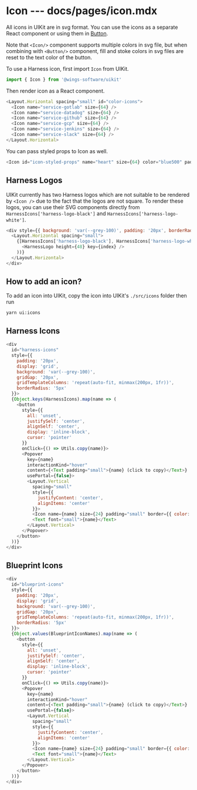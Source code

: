 # Icon --- docs/pages/icon.mdx

All icons in UIKit are in svg format. You can use the icons as a separate React component or using them in [Button](/button).

Note that `<Icon/>` component supports multiple colors in svg file, but when combining with `<Button/>` component, fill and stoke colors in svg files are reset to the text color of the button.

To use a Harness icon, first import `Icon` from UIKit.

```js
import { Icon } from '@wings-software/uikit'
```

Then render icon as a React component.

```js live=true
<Layout.Horizontal spacing="small" id="color-icons">
  <Icon name="service-gotlab" size={64} />
  <Icon name="service-datadog" size={64} />
  <Icon name="service-github" size={64} />
  <Icon name="service-gcp" size={64} />
  <Icon name="service-jenkins" size={64} />
  <Icon name="service-slack" size={64} />
</Layout.Horizontal>
```

You can pass styled props to Icon as well.

```js live=true
<Icon id="icon-styled-props" name="heart" size={64} color="blue500" padding="small" border={{ color: 'blue400' }} />
```

## Harness Logos

UIKit currently has two Harness logos which are not suitable to be rendered by `<Icon />` due to the fact that the logos are not square. To render these logos, you can use their SVG components directly from `HarnessIcons['harness-logo-black']` and `HarnessIcons['harness-logo-white']`.

```js render=true
<div style={{ background: 'var(--grey-100)', padding: '20px', borderRadius: '5px' }}>
  <Layout.Horizontal spacing="small">
    {[HarnessIcons['harness-logo-black'], HarnessIcons['harness-logo-white']].map((HarnessLogo, index) => (
      <HarnessLogo height={48} key={index} />
    ))}
  </Layout.Horizontal>
</div>
```

## How to add an icon?

To add an icon into UIKit, copy the icon into UIKit's `./src/icons` folder then run

```
yarn ui:icons
```

## Harness Icons

```js render=true
<div
  id="harness-icons"
  style={{
    padding: '20px',
    display: 'grid',
    background: 'var(--grey-100)',
    gridGap: '20px',
    gridTemplateColumns: 'repeat(auto-fit, minmax(200px, 1fr))',
    borderRadius: '5px'
  }}>
  {Object.keys(HarnessIcons).map(name => (
    <button
      style={{
        all: 'unset',
        justifySelf: 'center',
        alignSelf: 'center',
        display: 'inline-block',
        cursor: 'pointer'
      }}
      onClick={() => Utils.copy(name)}>
      <Popover
        key={name}
        interactionKind="hover"
        content={<Text padding="small">{name} (click to copy)</Text>}
        usePortal={false}>
        <Layout.Vertical
          spacing="small"
          style={{
            justifyContent: 'center',
            alignItems: 'center'
          }}>
          <Icon name={name} size={24} padding="small" border={{ color: 'grey300' }} />
          <Text font="small">{name}</Text>
        </Layout.Vertical>
      </Popover>
    </button>
  ))}
</div>
```

## Blueprint Icons

```js render=true
<div
  id="blueprint-icons"
  style={{
    padding: '20px',
    display: 'grid',
    background: 'var(--grey-100)',
    gridGap: '20px',
    gridTemplateColumns: 'repeat(auto-fit, minmax(200px, 1fr))',
    borderRadius: '5px'
  }}>
  {Object.values(BlueprintIconNames).map(name => (
    <button
      style={{
        all: 'unset',
        justifySelf: 'center',
        alignSelf: 'center',
        display: 'inline-block',
        cursor: 'pointer'
      }}
      onClick={() => Utils.copy(name)}>
      <Popover
        key={name}
        interactionKind="hover"
        content={<Text padding="small">{name} (click to copy)</Text>}
        usePortal={false}>
        <Layout.Vertical
          spacing="small"
          style={{
            justifyContent: 'center',
            alignItems: 'center'
          }}>
          <Icon name={name} size={24} padding="small" border={{ color: 'grey300' }} />
          <Text font="small">{name}</Text>
        </Layout.Vertical>
      </Popover>
    </button>
  ))}
</div>
```
